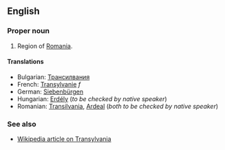 ==English==

===Proper noun===

#Region of [[Romania]].

====Translations====

*Bulgarian: [[Трансилвания]]
*French: [[Transylvanie]] ''f''
*German: [[Siebenbürgen]]
*Hungarian: [[Erdély]] (''to be checked by native speaker'')
*Romanian: [[Transilvania]], [[Ardeal]] (''both to be checked by native speaker'')

===See also===
*[[en:Transylvania|Wikipedia article on Transylvania]]